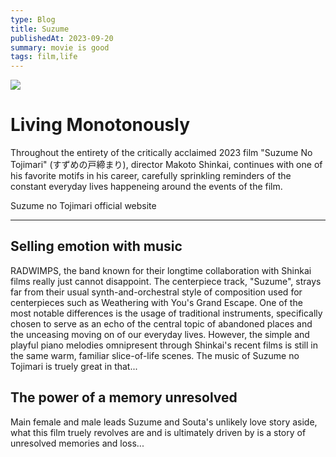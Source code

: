 ```yaml
---
type: Blog
title: Suzume
publishedAt: 2023-09-20
summary: movie is good
tags: film,life
---
```



<Image src="/suzume.png" caption="the movie poster"></Image>

# Living Monotonously

Throughout the entirety of the critically acclaimed 2023 film "Suzume No Tojimari" (すずめの戸締まり), director <Inline href='http://en.shinkaiworks.com/'>Makoto Shinkai,</Inline> continues with one of his favorite motifs in his career, carefully
sprinkling reminders of the constant everyday lives happeneing around the events of the film.

<Link href='https://suzume-movie.com'>Suzume no Tojimari official website</Link>

---

## Selling emotion with music

<Inline href='https://radwimps.jp/en/'>RADWIMPS,</Inline>
the band known for their longtime collaboration with Shinkai films really just cannot disappoint. The centerpiece track, "Suzume", strays far from their usual synth-and-orchestral style of composition used for centerpieces such as Weathering with You's
<Inline href='https://youtu.be/saDmN2f3HI0?t=255'>Grand Escape</Inline>. One of the most notable differences is the usage of traditional instruments, specifically chosen to serve as an echo of the central topic of abandoned places and the unceasing moving on of our everyday lives.
However, the simple and playful piano melodies omnipresent through Shinkai's recent films is still in the same warm, familiar 
slice-of-life scenes. The music of Suzume no Tojimari is truely great in that...

## The power of a memory unresolved
Main female and male leads Suzume and Souta's unlikely love story aside, what this film truely revolves are and is ultimately driven by is a story of unresolved memories and loss...

